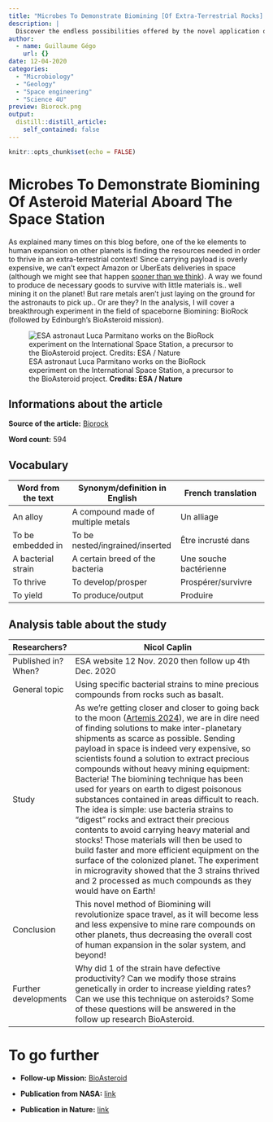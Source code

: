 ```yaml
---
title: "Microbes To Demonstrate Biomining [Of Extra-Terrestrial Rocks] Aboard The Space Station"
description: |
  Discover the endless possibilities offered by the novel application of an old technique called Biomining in ESA latest effort to reduce te cost of space travels by decreasing the payload needed to construct infrastructure on Mars.
author:
  - name: Guillaume Gégo
    url: {}
date: 12-04-2020
categories:
  - "Microbiology"
  - "Geology"
  - "Space engineering"
  - "Science 4U"
preview: Biorock.png
output:
  distill::distill_article:
    self_contained: false
---
```

  
```r
knitr::opts_chunk$set(echo = FALSE)
```
  
# Microbes To Demonstrate Biomining Of Asteroid Material Aboard The Space Station
  
As explained many times on this blog before, one of the ke elements to human expansion on other planets is finding the resources needed in order to thrive in an extra-terrestrial context! Since carrying payload is overly expensive, we can't expect Amazon or UberEats deliveries in space (although we might see that happen [sooner than we think](https://www.theverge.com/2017/3/2/14797704/jeff-bezos-blue-origin-amazon-lunar-shipping-cargo-delivery-moon)). A way we found to produce de necessary goods to survive with little materials is.. well mining it on the planet! But rare metals aren't just laying on the ground for the astronauts to pick up.. Or are they? In the analysis, I will cover a breakthrough experiment in the field of spaceborne Biomining: BioRock (followed by Edinburgh’s BioAsteroid mission).
  
![ESA astronaut Luca Parmitano works on the BioRock experiment on the International Space Station, a precursor to the BioAsteroid project. **Credits: ESA / Nature**](Biorock2.png)
  
## Informations about the article
**Source of the article:** [Biorock](https://www.esa.int/Science_Exploration/Human_and_Robotic_Exploration/Building_an_extra-terrestrial_habitat_one_microbe_at_a_time)
  
**Word count:** 594
  
## Vocabulary
  
| Word from the text | Synonym/definition in English      | French translation           |
|--------------------|------------------------------------|------------------------------|
| An alloy           | A compound made of multiple metals | Un alliage                   |
| To be embedded in  | To be nested/ingrained/inserted    | Être incrusté dans           |
| A bacterial strain | A certain breed of the bacteria    | Une souche bactérienne       |
| To thrive          | To develop/prosper                 | Prospérer/survivre           |
| To yield           | To produce/output                  | Produire                     |
  
## Analysis table about the study
  
| Researchers?         | Nicol Caplin                                                                                                                                                                                                                                                                                                                                                                                                                                                                                                                                                                                                                                                                                                                                                                                                                                                                                                         |
|----------------------|----------------------------------------------------------------------------------------------------------------------------------------------------------------------------------------------------------------------------------------------------------------------------------------------------------------------------------------------------------------------------------------------------------------------------------------------------------------------------------------------------------------------------------------------------------------------------------------------------------------------------------------------------------------------------------------------------------------------------------------------------------------------------------------------------------------------------------------------------------------------------------------------------------------------|
| Published in? When?  | ESA website 12 Nov. 2020 then follow up 4th Dec. 2020                                                                                                                                                                                                                                                                                                                                                                                                                                                                                                                                                                                                                                                                                                                                                                                                                                                                |
| General topic        | Using specific bacterial strains to mine precious compounds from rocks such as basalt.                                                                                                                                                                                                                                                                                                                                                                                                                                                                                                                                                                                                                                                                                                                                                                                                                               |
| Study                | As we're getting closer and closer to going back to the moon ([Artemis 2024](https://www.nasa.gov/specials/artemis/)), we are in dire need of finding solutions to make inter-planetary shipments as scarce as possible. Sending payload in space is indeed very expensive, so scientists found a solution to extract precious compounds without heavy mining equipment: Bacteria! The biomining technique has been used for years on earth to digest poisonous substances contained in areas difficult to reach. The idea is simple: use bacteria strains to "digest" rocks and extract their precious contents to avoid carrying heavy material and stocks! Those materials will then be used to build faster and more efficient equipment on the surface of the colonized planet. The experiment in microgravity showed that the 3 strains thrived and 2 processed as much compounds as they would have on Earth! |
| Conclusion           | This novel method of Biomining will revolutionize space travel, as it will become less and less expensive to mine rare compounds on other planets, thus decreasing the overall cost of human expansion in the solar system, and beyond!                                                                                                                                                                                                                                                                                                                                                                                                                                                                                                                                                                                                                                                                              |
| Further developments | Why did 1 of the strain have defective productivity? Can we modify those strains genetically in order to increase yielding rates? Can we use this technique on asteroids? Some of these questions will be answered in the follow up research BioAsteroid.                                                                                                                                                                                                                                                                                                                                                                                                                                                                                                                                                                                                                                                            |
  
# To go further
  
* **Follow-up Mission:** [BioAsteroid](https://www.esa.int/Science_Exploration/Human_and_Robotic_Exploration/COVID-19_drug_research_and_bio-mining_launching_to_the_International_Space_Station)
  
* **Publication from NASA:** [link](https://www.nasa.gov/feature/astronauts-harvest-first-radish-crop-on-international-space-station)
  
* **Publication in Nature:** [link](https://www.nature.com/articles/s41467-020-19276-w)
